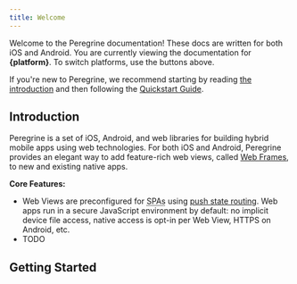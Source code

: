 ```yaml
---
title: Welcome
---
```


Welcome to the Peregrine documentation! These docs are written for both iOS and
Android. You are currently viewing the documentation for **{platform}**. To
switch platforms, use the buttons above.

If you're new to Peregrine, we recommend starting by reading [the
introduction](#introduction) and then following the [Quickstart
Guide](quickstart).

## Introduction

Peregrine is a set of iOS, Android, and web libraries for building hybrid
mobile apps using web technologies. For both iOS and Android, Peregrine
provides an elegant way to add feature-rich web views, called [Web
Frames](architecture#web-frames), to new and existing native apps.

**Core Features:**

- Web Views are preconfigured for <abbr title="Single Page Apps">SPAs</abbr>
  using [push state
  routing](https://developer.mozilla.org/en-US/docs/Web/API/History_API). Web
  apps run in a secure JavaScript environment by default: no implicit device
  file access, native access is opt-in per Web View, HTTPS on Android, etc.
- TODO

## Getting Started
